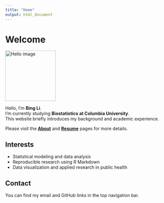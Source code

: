 ```yaml
---
title: "Home"
output: html_document
---
```


# Welcome

<img src="images/hello.jpg" alt="Hello image"
     style="width:160px; display:block; margin-left:0; margin-right:auto;">

Hello, I’m **Bing Li**.  
I’m currently studying **Biostatistics at Columbia University**.  
This website briefly introduces my background and academic experience.

     
Please visit the **[About](about.html)** and **[Resume](resume.html)** pages for more details.

## Interests
- Statistical modeling and data analysis  
- Reproducible research using R Markdown  
- Data visualization and applied research in public health  

## Contact
You can find my email and GitHub links in the top navigation bar.